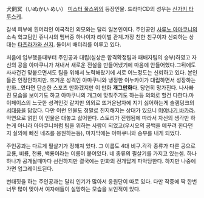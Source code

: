 犬飼冥（いぬかい めい）
[[미스터 풀스윙]]의 등장인물. 드라마CD의 성우는 [[신가키 타루스케]].

갈색 피부에 흰머리인 이국적인 외모와는 달리 일본인이다. 주인공인 [[사루노 아마쿠니]]의 소속 학교팀인 쥬니시의 멤버중 하나이자 라이벌 관계.가장 친한 친구이자 신뢰하는 상대는 [[타츠라가와 신지]]. 둘이서 배터리를 이루고 있다.

처음에 입부했을때부터 주인공과 대립(실상은 합격확정팀과 패배자팀의 승부)하였고 자신의 공을 아마쿠니가 쳐내서 새로운 전설을 만들어냈기에 마음에 안들어했다.그뒤에도 사사건건 맞붙으면서도 팀을 위해서 노력해왔기에 서로 어느정도는 신뢰하고 있다. 본인들은 인정안하지만. 뜨거운 성격인 아마쿠니와 냉정한 이누카이가 대립하면서 성장하는 만화...였다면 단순한 스포츠 만화겠지만 이 만화 '''개그만화'''다. 당연히 망가진다. 나사빠진 모습을 보이기도 하고 아마쿠니의 개그에 맞춰주기도 하는등 의외로 할건 다한다.마이페이스의 느긋한 성격인것 같지만 의외로 뜨거운남자에 지기 싫어하는게 슬램덩크의 [[서태웅]]을 닮았다.
다만 이런 인물도 정말로 진지해지는 상대가 있으니 [[미야나기 바카라]]. 악연으로 얽힌 이 인물은 대놓고 싫어한다.
스토리가 진행됨에 따라서 자신의 생각만 하는게 아니라 아마쿠니처럼 팀을 위하는 사람이 되었고(우시오의 공백을 메꾸려 한다던지 실의에 빠진 네즈를 응원하는등), 마지막에는 아마쿠니와 승부를 내게 되었다.

주인공과는 다르게 필살기가 정해져 있다. 그 이름도 4대 비구.각각 종류가 다른 공으로 교룡, 비룡, 천룡, 백룡이라는 이름이 붙어있다. 네 종류의 필살기를 가지고 있는셈. 하나하나가 공개될때마다 선전하지만 결국에는 만화의 전개답게 파악당한다. 하지만 나중에 가면 업그레이드된다.

변태짓을 하는 주인공과는 달리 인기가 많아서 응원단이 따로 있다. 다만 작중에 딱 한번 너무 많이 맞아서 여자애들이 실망하는 모습을 보인적이 있다.
